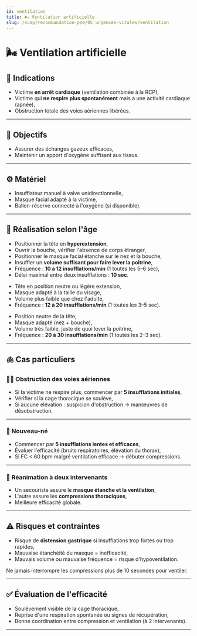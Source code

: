 ---
id: ventilation
title: 🌬️ Ventilation artificielle
slug: /suap/recommandation-pse/05_urgences-vitales/ventilation
---


# 🌬️ Ventilation artificielle

## 📌 Indications

- Victime **en arrêt cardiaque** (ventilation combinée à la RCP),
- Victime qui **ne respire plus spontanément** mais a une activité cardiaque (apnée),
- Obstruction totale des voies aériennes libérées.

---

## 🧾 Objectifs

- Assurer des échanges gazeux efficaces,
- Maintenir un apport d'oxygène suffisant aux tissus.

---

## ⚙️ Matériel

- Insufflateur manuel à valve unidirectionnelle,
- Masque facial adapté à la victime,
- Ballon-réserve connecté à l'oxygène (si disponible).

---

## 🔧 Réalisation selon l'âge

<Tabs>
  <TabItem value="adulte" label="🧍‍♂️ Adulte">
  
  - Positionner la tête en **hyperextension**,
  - Ouvrir la bouche, vérifier l'absence de corps étranger,
  - Positionner le masque facial étanche sur le nez et la bouche,
  - Insuffler un **volume suffisant pour faire lever la poitrine**,
  - Fréquence : **10 à 12 insufflations/min** (1 toutes les 5–6 sec),
  - Délai maximal entre deux insufflations : **10 sec**.

  </TabItem>

  <TabItem value="enfant" label="🧒 Enfant">

  - Tête en position neutre ou légère extension,
  - Masque adapté à la taille du visage,
  - Volume plus faible que chez l'adulte,
  - Fréquence : **12 à 20 insufflations/min** (1 toutes les 3–5 sec).

  </TabItem>

  <TabItem value="nourrisson" label="👶 Nourrisson / Nouveau-né">

  - Position neutre de la tête,
  - Masque adapté (nez + bouche),
  - Volume très faible, juste de quoi lever la poitrine,
  - Fréquence : **20 à 30 insufflations/min** (1 toutes les 2–3 sec).

  </TabItem>
</Tabs>

---

## 🫁 Cas particuliers

### 🧍‍♂️ Obstruction des voies aériennes

- Si la victime ne respire plus, commencer par **5 insufflations initiales**,
- Vérifier si la cage thoracique se soulève,
- Si aucune élévation : suspicion d'obstruction → manœuvres de désobstruction.

---

### 👶 Nouveau-né

- Commencer par **5 insufflations lentes et efficaces**,
- Évaluer l'efficacité (bruits respiratoires, élévation du thorax),
- Si FC < 60 bpm malgré ventilation efficace → débuter compressions.

---

### 👥 Réanimation à deux intervenants

- Un secouriste assure le **masque étanche et la ventilation**,
- L'autre assure les **compressions thoraciques**,
- Meilleure efficacité globale.

---

## ⚠️ Risques et contraintes

- Risque de **distension gastrique** si insufflations trop fortes ou trop rapides,
- Mauvaise étanchéité du masque = inefficacité,
- Mauvais volume ou mauvaise fréquence = risque d'hypoventilation.

<Admonition type="warning">
Ne jamais interrompre les compressions plus de 10 secondes pour ventiler.
</Admonition>

---

## ✅ Évaluation de l'efficacité

- Soulèvement visible de la cage thoracique,
- Reprise d'une respiration spontanée ou signes de récupération,
- Bonne coordination entre compression et ventilation (à 2 intervenants).

---
